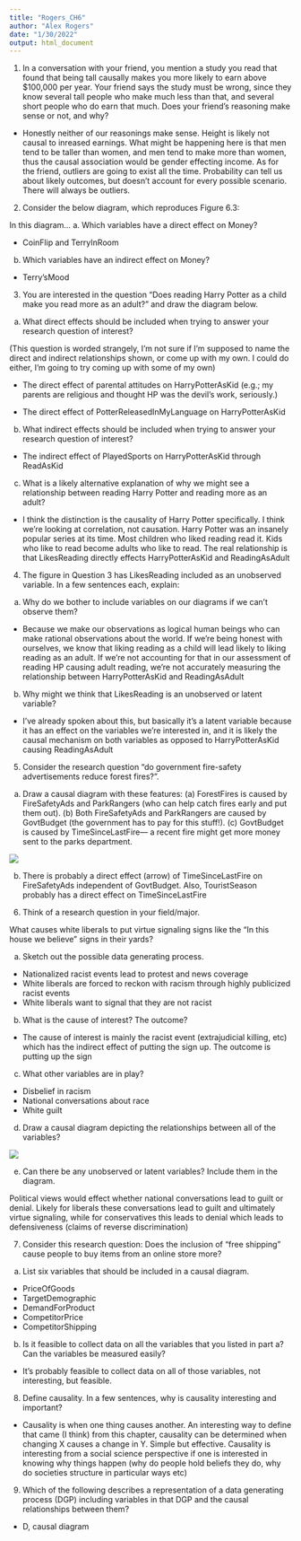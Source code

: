 ```yaml
---
title: "Rogers_CH6"
author: "Alex Rogers"
date: "1/30/2022"
output: html_document
---
```


1.	In a conversation with your friend, you mention a study you read that found that being tall causally makes you more likely to earn above $100,000 per year. Your friend says the study must be wrong, since they know several tall people who make much less than that, and several short people who do earn that much. Does your friend’s reasoning make sense or not, and why?

- Honestly neither of our reasonings make sense. Height is likely not causal to inreased earnings. What might be happening here is that men tend to be taller than women, and men tend to make more than women, thus the causal association would be gender effecting income. As for the friend, outliers are going to exist all the time. Probability can tell us about likely outcomes, but doesn't account for every possible scenario. There will always be outliers.

2. Consider the below diagram, which reproduces Figure 6.3:

In this diagram... 
a.	Which variables have a direct effect on Money?

- CoinFlip and TerryInRoom

b.	Which variables have an indirect effect on Money? 

- Terry'sMood

3.	You are interested in the question “Does reading Harry Potter as a child make you read more as an adult?” and draw the diagram below. 


a.	What direct effects should be included when trying to answer your research question of interest?

(This question is worded strangely, I'm not sure if I'm supposed to name the direct and indirect relationships shown, or come up with my own. I could do either, I'm going to try coming up with some of my own)

- The direct effect of parental attitudes on HarryPotterAsKid (e.g.; my parents are religious and thought HP was the devil's work, seriously.)

- The direct effect of PotterReleasedInMyLanguage on HarryPotterAsKid


b.	What indirect effects should be included when trying to answer your research question of interest?

- The indirect effect of PlayedSports on HarryPotterAsKid through ReadAsKid


c.	What is a likely alternative explanation of why we might see a relationship between reading Harry Potter and reading more as an adult?

- I think the distinction is the causality of Harry Potter specifically. I think we're looking at correlation, not causation. Harry Potter was an insanely popular series at its time. Most children who liked reading read it. Kids who like to read become adults who like to read. The real relationship is that LikesReading directly effects HarryPotterAsKid and ReadingAsAdult

4.	The figure in Question 3 has LikesReading included as an unobserved variable. In a few sentences each, explain:

a.	Why do we bother to include variables on our diagrams if we can’t observe them? 

- Because we make our observations as logical human beings who can make rational observations about the world. If we're being honest with ourselves, we know that liking reading as a child will lead likely to liking reading as an adult. If we're not accounting for that in our assessment of reading HP causing adult reading, we're not accurately measuring the relationship between HarryPotterAsKid and ReadingAsAdult

b.	Why might we think that LikesReading is an unobserved or latent variable?

- I've already spoken about this, but basically it's a latent variable because it has an effect on the variables we're interested in, and it is likely the causal mechanism on both variables as opposed to HarryPotterAsKid causing ReadingAsAdult

5.	Consider the research question “do government fire-safety advertisements reduce forest fires?”. 

a.	Draw a causal diagram with these features: (a) ForestFires is caused by FireSafetyAds and ParkRangers (who can help catch fires early and put them out). (b) Both FireSafetyAds and ParkRangers are caused by GovtBudget (the government has to pay for this stuff!). (c) GovtBudget is caused by TimeSinceLastFire— a recent fire might get more money sent to the parks department. 

![](/Users/alexr/Desktop/Capture.PNG)

b. There is probably a direct effect (arrow) of TimeSinceLastFire on FireSafetyAds independent of GovtBudget. Also, TouristSeason probably has a direct effect on TimeSinceLastFire

6.	Think of a research question in your field/major.

What causes white liberals to put virtue signaling signs like the "In this house we believe" signs in their yards?


a.	Sketch out the possible data generating process. 

- Nationalized racist events lead to protest and news coverage
- White liberals are forced to reckon with racism through highly publicized racist events
- White liberals want to signal that they are not racist

b.	What is the cause of interest? The outcome? 

- The cause of interest is mainly the racist event (extrajudicial killing, etc) which has the indirect effect of putting the sign up. The outcome is putting up the sign

c.	What other variables are in play? 

- Disbelief in racism
- National conversations about race
- White guilt

d.	Draw a causal diagram depicting the relationships between all of the variables? 

![](/Users/alexr/Downloads/diag.PNG)

e.	Can there be any unobserved or latent variables? Include them in the diagram.

Political views would effect whether national conversations lead to guilt or denial. Likely for liberals these conversations lead to guilt and ultimately virtue signaling, while for conservatives this leads to denial which leads to defensiveness (claims of reverse discrimination) 

7.	Consider this research question: Does the inclusion of “free shipping” cause people to buy items from an online store more?

a.	List six variables that should be included in a causal diagram. 

- PriceOfGoods
- TargetDemographic
- DemandForProduct
- CompetitorPrice
- CompetitorShipping

b.	Is it feasible to collect data on all the variables that you listed in part a? Can the variables be measured easily? 

- It's probably feasible to collect data on all of those variables, not interesting, but feasible. 

8.	Define causality. In a few sentences, why is causality interesting and important?

- Causality is when one thing causes another. An interesting way to define that came (I think) from this chapter, causality can be determined when changing X causes a change in Y. Simple but effective. Causality is interesting from a social science perspective if one is interested in knowing why things happen (why do people hold beliefs they do, why do societies structure in particular ways etc)

9.	Which of the following describes a representation of a data generating process (DGP) including variables in that DGP and the causal relationships between them? 

- D, causal diagram


